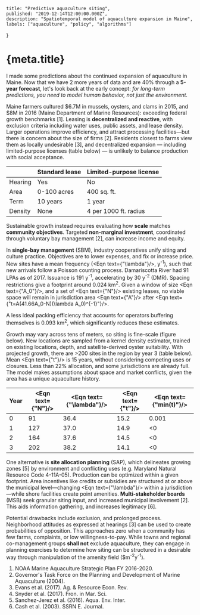     title: "Predictive aquaculture siting",
    published: "2019-12-14T12:00:00.000Z",
    description: "Spatiotemporal model of aquaculture expansion in Maine",
    labels: ["aquaculture", "policy", "algorithms"]
}

# {meta.title}

I made some predictions about the continued expansion of aquaculture in Maine. 
Now that we have 2 more years of data and are 40% through a **5-year forecast**, 
let's look back at the early concept: *for long-term predictions, 
you need to model human behavior, not just the environment.*

Maine farmers cultured $6.7M in mussels, oysters, and clams in 2015, and $8M in 2016 (Maine Department of Marine Resources): exceeding federal growth benchmarks [1]. Leasing is **decentralized and reactive**, with exclusion criteria including water uses, 
public assets, and lease density. Larger operations improve efficiency, and attract processing facilities—but there is 
concern about the size of firms [2]. Residents closest to farms view them as locally undesirable [3], and decentralized 
expansion — including limited-purpose licenses (table below) — is unlikely to balance production with social acceptance.

| | Standard lease | Limited-purpose license |
|----|----|----|
| Hearing | Yes | No |
| Area | 0-100 acres | 400 sq. ft. |
| Term | 10 years | 1 year| 
|  Density | None | 4 per 1000 ft. radius |

Sustainable growth instead requires evaluating how **scale** matches **community objectives**. 
Targeted **non-marginal investment**, coordinated through voluntary bay management [2], can increase income and equity.

In **single-bay management** (SBM), industry cooperatives unify siting and culture practice. 
Objectives are to lower expenses, and fix or increase price. New sites have a mean frequency (<Eqn text={"\\lambda"}/>, y<sup>-1</sup>), 
such that new arrivals follow a Poisson counting process. Damariscotta River had 91 LPAs as of 2017. Issuance is 191 y<sup>-1</sup>, 
accelerating by 30 y<sup>-2</sup> (DMR). Spacing restrictions give a footprint around 0.024 km<sup>2</sup>. 
Given a window of size <Eqn text={"A_0"}/>, and a set of <Eqn text={"N"}/> existing leases, no viable space will remain 
in jurisdiction area <Eqn text={"A"}/> after <Eqn text={"t=A(41.66A_0-N)(\\lambda A_0)^{-1}"}/>. 

A less ideal packing efficiency that accounts for operators buffering themselves is 0.093 km<sup>2</sup>, which significantly reduces these estimates. 

Growth may vary across tens of meters, so siting is fine-scale (figure below). New locations are sampled from a kernel density estimator, 
trained on existing locations, depth, and satellite-derived oyster suitability. With projected growth, there are >200 sites in the region 
by year 3 (table below). Mean <Eqn text={"t"}/> is 15 years, without considering competing uses or closures. Less than 22% allocation, 
and some jurisdictions are already full. The model makes assumptions about space and market conflicts, given the area has a unique aquaculture history.

| Year |<Eqn text={"N"}/>|<Eqn text={"\\lambda"}/>|<Eqn text={"t"}/>|<Eqn text={"min(t)"}/>|
|---|---|---|---|---|
| 0 | 91 | 36.4 | 15.2 | 0.001 |
| 1 | 127 | 37.0 | 14.9 | \<0 |
| 2 | 164 | 37.6 | 14.5 | \<0 |
| 3 | 202 | 38.2 | 14.1 | \<0 | 

One alternative is **site allocation planning** (SAP), which delineates growing zones [5] by environment and conflicting uses 
(e.g. Maryland Natural Resource Code 4-11A-05). Production can be optimized within a given footprint. 
Area incentives like credits or subsidies are structured at or above the municipal level—changing <Eqn text={"\\lambda"}/> within a 
jurisdiction—while shore facilities create point amenities. **Multi-stakeholder boards** (MSB) seek granular 
siting input, and increased municipal involvement [2]. This aids information gathering, and increases legitimacy [6].

Potential drawbacks include exclusion, and prolonged process. Neighborhood attitudes as expressed at hearings [3] can 
be used to create probabilities of opposition. This approaches zero when a community has few farms, complaints, or low 
willingness-to-pay. While towns and regional co-management groups **shall not** exclude aquaculture, 
they can engage in planning exercises to determine how siting can be structured in a desirable way through manipulation of
 the amenity field ($m<sup>-2</sup>y<sup>-1</sup>).

1. NOAA Marine Aquaculture Strategic Plan FY 2016-2020.
2. Governor's Task Force on the Planning and Development of Marine Aquaculture (2004).
3. Evans et al. (2017). Ag. &amp; Resource Econ. Rev.
4. Snyder et al. (2017). Fron. in Mar. Sci.
5. Sanchez-Jerez et al. (2016). Aqua. Env. Inter.
6. Cash et al. (2003). SSRN E. Journal.